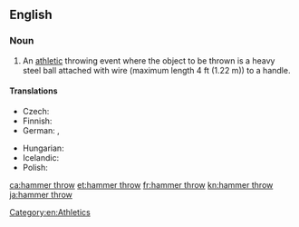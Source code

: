 ==English==
{{wikipedia}}

===Noun===
{{en-noun|-|head=[[hammer]] [[throw]]}}

# An [[athletic]] throwing event where the object to be thrown is a heavy steel ball attached with wire (maximum length 4 ft (1.22 m)) to a handle.

====Translations====
{{trans-top|athletic event where a heavy steel ball with a handle attached is thrown}}
* Czech: {{t|cs|hod kladivem|m}}
* Finnish: {{t+|fi|moukarinheitto}}
* German: {{t|de|Hammerwurf|m}}, {{t|de|Hammerwerfen|n}}
{{trans-mid}}
* Hungarian: {{t+|hu|kalapácsvetés}}
* Icelandic: {{t|is|sleggjukast|n}}
* Polish: {{t+|pl|rzut młotem|m}}
{{trans-bottom}}

[[Category:en:Athletics]]

[[ca:hammer throw]]
[[et:hammer throw]]
[[fr:hammer throw]]
[[kn:hammer throw]]
[[ja:hammer throw]]